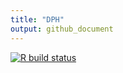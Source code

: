 ```yaml
---
title: "DPH"
output: github_document
---
```


  <!-- badges: start -->
  [![R build status](https://github.com/celehs/DPH/workflows/R-CMD-check/badge.svg)](https://github.com/celehs/DPH/actions)
  <!-- badges: end -->
